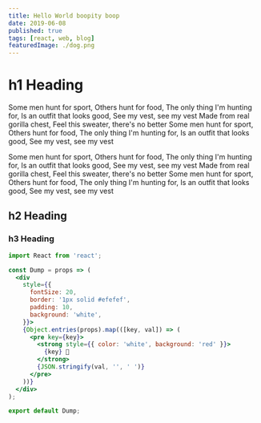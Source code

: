 ```yaml
---
title: Hello World boopity boop
date: 2019-06-08
published: true
tags: [react, web, blog]
featuredImage: ./dog.png
---
```


# h1 Heading

Some men hunt for sport, Others hunt for food, The only thing I'm hunting for, Is an outfit that looks good, See my vest, see my vest
Made from real gorilla chest, Feel this sweater, there's no better
Some men hunt for sport, Others hunt for food, The only thing I'm hunting for, Is an outfit that looks good, See my vest, see my vest

Some men hunt for sport, Others hunt for food, The only thing I'm hunting for, Is an outfit that looks good, See my vest, see my vest
Made from real gorilla chest, Feel this sweater, there's no better
Some men hunt for sport, Others hunt for food, The only thing I'm hunting for, Is an outfit that looks good, See my vest, see my vest



## h2 Heading

### h3 Heading

```jsx
import React from 'react';

const Dump = props => (
  <div
    style={{
      fontSize: 20,
      border: '1px solid #efefef',
      padding: 10,
      background: 'white',
    }}>
    {Object.entries(props).map(([key, val]) => (
      <pre key={key}>
        <strong style={{ color: 'white', background: 'red' }}>
          {key} 💩
        </strong>
        {JSON.stringify(val, '', ' ')}
      </pre>
    ))}
  </div>
);

export default Dump;
```